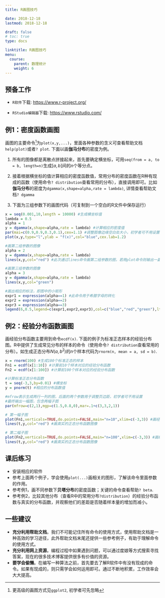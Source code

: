 ```yaml
---
title: R画图技巧

date: 2018-12-18
lastmod: 2018-12-18

draft: false
# toc: true
type: docs

linktitle: R画图技巧
menu:
  course: 
    parent: 数理统计
    weight: 6
---
```





## 预备工作

- `R软件`下载: [https://www.r-project.org/](https://www.r-project.org/)
	
- `RStudio编辑器`下载: [https://www.rstudio.com/](https://www.rstudio.com/)

## 例1：密度函数画图

画图的主要命令^[更高级的画图方式见`ggplot2`, 初学者可先忽略]为`plot(x,y,...)`，里面各种参数的含义可查看帮助文档`help(plot)`或者`? plot`. 下面以画**伽马分布**的密度为例。

1. 所有的图像都是离散点拼接起来，首先要确定横坐标，可用`seq(from = a, to = b, length=n)`生成$[a,b]$间的$n$个等分点。

2. 接着根据横坐标的值计算相应的密度函数值，常用分布的密度函数在R种有现成的函数（使用命令`? distribution`查看常用的分布），直接调用即可。比如**伽马分布**的密度为`dgamma(x,shape=alpha,rate = lambda)`, 详情查看帮助文档`? dgamma`
3. 下面为三组参数下的画图代码（可复制到一个空白的R文件中保存运行）

```r
x = seq(0.001,10,length = 10000) #生成横坐标值
lambda = 0.5
alpha = 1
y = dgamma(x,shape=alpha,rate = lambda) #计算相应的密度值
par(mai=c(0.9,0.9,0.3,0.1),cex=1.1) #调整图像边缘空白处大小，初学者可不用设置
plot(x,y,type="l",ylab = "f(x)",col="blue",cex.lab=1.2)

#画第二组参数的图像
alpha = 2
y = dgamma(x,shape=alpha,rate = lambda)
lines(x,y,col="red") #此次通过lines命令画第二组参数的图，若用plot命令则输出一副新的图像，而不是在上一幅图基础上叠加

#画第三组参数的图像
alpha = 3
y = dgamma(x,shape=alpha,rate = lambda)
lines(x,y,col="green")

#画出相应的标注，即图中的小矩形
expr1 = expression(alpha==1) #此命令用于希腊字母的转化
expr2 = expression(alpha==2)
expr3 = expression(alpha==3)
legend(6,0.5,legend=c(expr1,expr2,expr3),col=c("blue","red","green"),lty = c(1,1,1))
```


## 例2：经验分布函数画图

画经验分布函数主要用到命令`ecdf(x)`. 下面的例子为标准正态样本的经验分布图。R中提供了生成常见分布的样本的命令（使用命令`? distribution`查看常用的分布）。如生成正态分布$N(a,b^2)$的$n$个样本代码为`rnorm(n, mean = a, sd = b)`. 


```r
x = rnorm(100) #生成100个标准正态的样本
Fn1 = ecdf(x[1:10]) #计算前10个样本对应的经验分布函数
Fn2 = ecdf(x[1:100]) #计算前100个样本对应的经验分布函数

#计算标准正态分布函数
t = seq(-3,3,by=0.01) #横坐标
y = pnorm(t) #相应的分布函数值

#mfrow表示生成两行一列的图，后面的两个参数用于调整页边距，初学者可不用设置
#最终输出一幅图，包含两幅子图
par(mfrow=c(2,1),mgp=c(1.5,0.8,0),mar=.1+c(3,3,2,1)) 

# 第一幅子图
plot(Fn1,verticals=TRUE,do.points=FALSE,main="n=10",xlim=c(-3,3)) #画经验分布函数
lines(t,y,col="red") #画真实的正态分布函数图像

# 第二幅子图
plot(Fn2,verticals=TRUE,do.points=FALSE,main="n=100",xlim=c(-3,3)) #画经验分布函数
lines(t,y,col="red") #画真实的正态分布函数图像
```

## 课后练习

- 安装相应的软件
- 参考上面两个例子，学会使用`plot(...)`画相关的图形，了解该命令里面参数的作用。
- 参考例1，画不同参数下**贝塔分布**的密度函数；关键的命令查看帮助`? beta`.
- 参考例2，比较其他分布（查看R中的常用分布`?distribution`）的经验分布函数与真实的分布函数，并观察他们的差距是否随着样本量的增加而减小。

## 一些建议

- **充分利用帮助文档**。我们不可能记住所有命令的使用方式，使用帮助文档是一种高效的学习途径，此外帮助文档末尾还提供一些参考例子，有助于理解命令的使用方式。
- **充分利用网上资源**。编程过程中如果遇到问题，可以通过度娘等方式搜索寻找答案，现在的很多技术博客提供很多有价值的资源。
- **要学会偷懒**。在编写一种算法之前，首先要去了解R软件中有没有现成的命令。如果有现成的，则只需学会如何运用即可。通过不断地积累，工作效率会大大提高。

